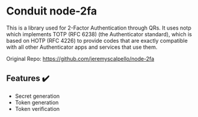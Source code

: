 # Conduit node-2fa

This is a library used for 2-Factor Authentication through QRs.
It uses notp which implements TOTP (RFC 6238) (the Authenticator standard), which is based on HOTP (RFC 4226)
to provide codes that are exactly compatible with all other Authenticator apps and services that use them.

Original Repo: https://github.com/jeremyscalpello/node-2fa

## Features ✔️

- Secret generation
- Token generation
- Token verification